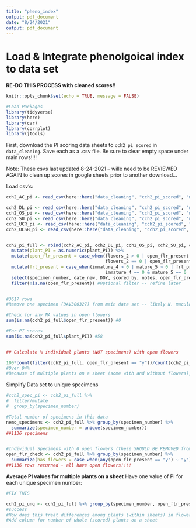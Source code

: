 ```yaml
---
title: "pheno_index"
output: pdf_document
date: "8/24/2021"
output: pdf_document
---
```


# Load & Integrate phenolgoical index to data set  


**RE-DO THIS PROCESS with cleaned scores!!**  

```r
knitr::opts_chunk$set(echo = TRUE, message = FALSE)
```


```r
#Load Packages
library(tidyverse)
library(here)
library(car)
library(corrplot)
library(jtools)
```


First, download the PI scoring data sheets to `cch2_pi_scored` in `data_cleaning`. Save each as a .csv file. Be sure to clear empty space under main rows!!!!

Note: These csvs last updated 8-24-2021 -- wille need to be REVIEWED AGAIN to clean up scores in google sheets prior to another download...

Load csv's:
```r
cch2_AC_pi <- read_csv(here::here("data_cleaning", "cch2_pi_scored", "nemo_cch2_AC_pi.csv"), na = c("", "NA", "#DIV/0!")) #Keep div0 as NA??

cch2_DL_pi <- read_csv(here::here("data_cleaning", "cch2_pi_scored", "nemo_cch2_DL_pi.csv"), na = c("", "NA", "#DIV/0!"))
cch2_OS_pi <- read_csv(here::here("data_cleaning", "cch2_pi_scored", "nemo_cch2_OS_pi.csv"), na = c("", "NA", "#DIV/0!"))
cch2_SU_pi <- read_csv(here::here("data_cleaning", "cch2_pi_scored", "nemo_cch2_SU_pi.csv"), na = c("", "NA", "#DIV/0!"))
cch2_UCR_pi <- read_csv(here::here("data_cleaning", "cch2_pi_scored", "nemo_cch2_UCR_pi.csv"), na = c("", "NA", "#DIV/0!"))
cch2_UCSB_pi <- read_csv(here::here("data_cleaning", "cch2_pi_scored", "nemo_cch2_UCSB_pi.csv"), na = c("", "NA", "#DIV/0!"))


cch2_pi_full <- rbind(cch2_AC_pi, cch2_DL_pi, cch2_OS_pi, cch2_SU_pi, cch2_UCR_pi, cch2_UCSB_pi) %>% 
  mutate(plant_PI = as.numeric(plant_PI)) %>% 
  mutate(open_flr_present = case_when(flowers_2 > 0 | open_flr_present == "y" ~ "y",
                                      flowers_2 == 0 | open_flr_present == "n" ~ "n")) %>% 
  mutate(frt_present = case_when(immature_4 > 0 | mature_5 > 0 | frt_present == "y" ~ "y",
                                      immature_4 == 0 & mature_5 == 0 | frt_present == "n" ~ "n")) %>%
  select(specimen_number, date_new, DOY, scored_by, notes, open_flr_present:plant_PI) %>% 
  filter(!is.na(open_flr_present)) #Optional filter -- refine later


#3617 rows
#Remove one specimen (DAV300327) from main data set -- likely N. maculata
```

```r
#Check for any NA values in open flowers
sum(is.na(cch2_pi_full$open_flr_present)) #0

#For PI scores
sum(is.na(cch2_pi_full$plant_PI)) #58


## Calculate % individual plants (NOT specimens) with open flowers

100*count(filter(cch2_pi_full, open_flr_present == "y"))/count(cch2_pi_full)
#Over 94%
#Because of multiple plants on a sheet (some with and without flowers), the number of SPECIMENS with open flowers must be > 94%!
```


Simplify Data set to unique specimens
```r
#cch2_spec_pi <- cch2_pi_full %>% 
#  filter/mutate
#  group_by(specimen_number)

#Total number of specimens in this data
nemo_specimens <- cch2_pi_full %>% group_by(specimen_number) %>% 
  summarize(specimen_number = unique(specimen_number))
##1136 specimens


#Individual Specimens with 0 open flowers (these SHOULD BE REMOVED from data set!)
open_flr_check <- cch2_pi_full %>% group_by(specimen_number) %>% 
  summarize(has_flowers = case_when(any(open_flr_present == "y") ~ "y"))# %>% 
##1136 rows returned - all have open flowers!!!!

```



**Average PI values for multiple plants on a sheet**
Have one value of PI for each unique specimen number:
```r
#FIX THIS

cch2_pi_unq <- cch2_pi_full %>% group_by(specimen_number, open_flr_present, frt_present) %>% summarize(mean_PI = mean(plant_PI), DOY = mean(DOY))
#success
#How does this treat differences among plants (within sheets) in flowers/fruit present?
#Add column for number of whole (scored) plants on a sheet

```


